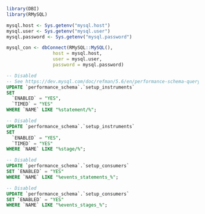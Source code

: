 
```r
library(DBI)
library(RMySQL)
```

```r
mysql.host <- Sys.getenv("mysql.host")
mysql.user <- Sys.getenv("mysql.user")
mysql.password <- Sys.getenv("mysql.password")
```

```r
mysql_con <- dbConnect(RMySQL::MySQL(), 
                 host = mysql.host,
                 user = mysql.user, 
                 password = mysql.password)
```

```sql
-- Disabled
-- See https://dev.mysql.com/doc/refman/5.6/en/performance-schema-query-profiling.html
UPDATE `performance_schema`.`setup_instruments`
SET 
  `ENABLED` = "YES", 
  `TIMED` = "YES"
WHERE `NAME` LIKE "%statement/%";
```

```sql
-- Disabled
UPDATE `performance_schema`.`setup_instruments` 
SET 
  `ENABLED` = "YES", 
  `TIMED` = "YES"
WHERE `NAME` LIKE "%stage/%";
```

```sql
-- Disabled
UPDATE `performance_schema`.`setup_consumers` 
SET `ENABLED` = "YES"
WHERE `NAME` LIKE "%events_statements_%";
```

```sql
-- Disabled
UPDATE `performance_schema`.`setup_consumers` 
SET `ENABLED` = "YES"
WHERE `NAME` LIKE "%events_stages_%";
```
